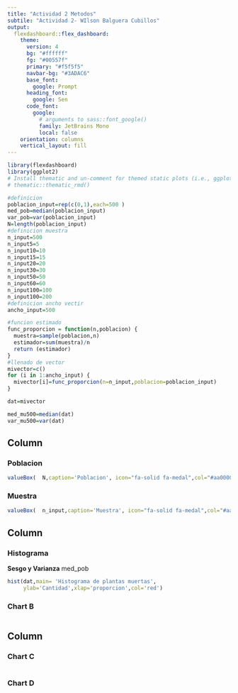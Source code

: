 ```yaml
---
title: "Actividad 2 Metodos"
subtile: "Actividad 2- WIlson Balguera Cubillos"
output: 
  flexdashboard::flex_dashboard:
    theme:
      version: 4
      bg: "#ffffff"
      fg: "#00557f" 
      primary: "#f5f5f5"
      navbar-bg: "#3ADAC6"
      base_font: 
        google: Prompt
      heading_font:
        google: Sen
      code_font:
        google: 
          # arguments to sass::font_google() 
          family: JetBrains Mono
          local: false
    orientation: columns
    vertical_layout: fill
---
```


```r
library(flexdashboard)
library(ggplot2)
# Install thematic and un-comment for themed static plots (i.e., ggplot2)
# thematic::thematic_rmd()
```

```r
#definicion
poblacion_input=rep(c(0,1),each=500 )
med_pob=median(poblacion_input)
var_pob=var(poblacion_input)
N=length(poblacion_input)
#definicion muestra
n_input=500
n_input5=5
n_input10=10
n_input15=15
n_input20=20
n_input30=30
n_input50=50
n_input60=60
n_input100=100
n_input100=200
#definicion ancho vectir
ancho_input=500

#funcion estimado
func_proporcion = function(n,poblacion) {
  muestra=sample(poblacion,n)
  estimador=sum(muestra)/n
  return (estimador)
}
#llenado de vector
mivector=c()
for (i in 1:ancho_input) {
  mivector[i]=func_proporcion(n=n_input,poblacion=poblacion_input)
}

dat=mivector

med_mu500=median(dat)
var_mu500=var(dat)

```



Column {data-width=40 }
--------------------------------------------

### Poblacion {.value-box}

```r
valueBox(  N,caption='Poblacion', icon="fa-solid fa-medal",col="#aa0000")
```




### Muestra  {.value-box}
```r
valueBox(  n_input,caption='Muestra', icon="fa-solid fa-medal",col="#aa0000")
```



Column {data-width=650 .tabset}
-----------------------------------------------------------------------
### Histograma
**Sesgo y Varianza** 
med_pob
```r
hist(dat,main= 'Histograma de plantas muertas',
     ylab='Cantidad',xlap='proporcion',col='red')
```

### Chart B

```r

```

Column {data-width=350}
-----------------------------------------------------------------------

### Chart C

```r

```

### Chart D

```r

```

